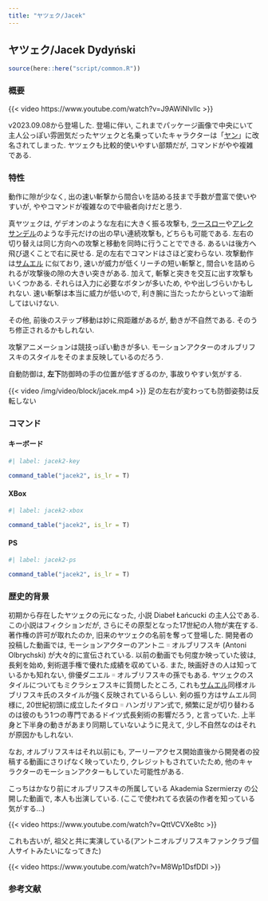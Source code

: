 ```yaml
---
title: "ヤツェク/Jacek"
---
```


## ヤツェク/Jacek Dydyński {#sec-Jacek}

```r
source(here::here("script/common.R"))
```

### 概要 {-}

{{< video https://www.youtube.com/watch?v=J9AWiNIvllc >}}

v2023.09.08から登場した. 登場に伴い, これまでパッケージ画像で中央にいて主人公っぽい雰囲気だったヤツェクと名乗っていたキャラクターは「[ヤン](Jan.qmd#sec-Jan)」に改名されてしまった. ヤツェクも比較的使いやすい部類だが, コマンドがやや複雑である.

### 特性 {-}

動作に隙が少なく, 出の速い斬撃から間合いを詰める技まで手数が豊富で使いやすいが, ややコマンドが複雑なので中級者向けだと思う.

真ヤツェクは, ゲデオンのような左右に大きく振る攻撃も, [ラースロー](Laszlo.qmd#sec-Laszlo)や[アレクサンデル](Aleksander.qmd#sec-Aleksander)のような手元だけの出の早い連続攻撃も, どちらも可能である. 左右の切り替えは同じ方向への攻撃と移動を同時に行うことでできる. あるいは後方へ飛び退くことで右に戻せる. 足の左右でコマンドはさほど変わらない.
攻撃動作は[サムエル](Samuel.qmd#sec-Samuel) に似ており, 速いが威力が低くリーチの短い斬撃と, 間合いを詰められるが攻撃後の隙の大きい突きがある. 加えて, 斬撃と突きを交互に出す攻撃もいくつかある. それらは入力に必要なボタンが多いため, やや出しづらいかもしれない. 速い斬撃は本当に威力が低いので, 利き腕に当たったからといって油断してはいけない.

その他, 前後のステップ移動は妙に飛距離があるが, 動きが不自然である. そのうち修正されるかもしれない.

攻撃アニメーションは競技っぽい動きが多い. モーションアクターのオルブリフスキのスタイルをそのまま反映しているのだろう.

自動防御は, **左下**防御時の手の位置が低すぎるのか, 事故りやすい気がする.

{{< video /img/video/block/jacek.mp4 >}}
足の左右が変わっても防御姿勢は反転しない

### コマンド {-}

:::{.panel-tabset}

#### キーボード

```r
#| label: jacek2-key

command_table("jacek2", is_lr = T)
```

#### XBox

```r
#| label: jacek2-xbox

command_table("jacek2", is_lr = T)
```

#### PS

```r
#| label: jacek2-ps

command_table("jacek2", is_lr = T)
```

:::

### 歴史的背景 {-}

初期から存在したヤツェクの元になった, 小説 Diabeł Łańcucki の主人公である. この小説はフィクションだが, さらにその原型となった17世紀の人物が実在する. 著作権の許可が取れたのか, 旧来のヤツェクの名前を奪って登場した. 開発者の投稿した動画では, モーションアクターのアントニ゠オルブリフスキ (Antoni Olbrychski) が大々的に宣伝されている. 以前の動画でも何度か映っていた彼は, 長剣を始め, 剣術選手権で優れた成績を収めている. また, 映画好きの人は知っているかも知れない, 俳優ダニエル゠オルブリフスキの孫でもある. ヤツェクのスタイルについてもミクラシェフスキに質問したところ, これも[サムエル](#Samuel)同様オルブリフスキ氏のスタイルが強く反映されているらしい. 剣の振り方はサムエル同様に, 20世紀初頭に成立したイタロ゠ハンガリアン式で, 頻繁に足が切り替わるのは彼のもう1つの専門であるドイツ式長剣術の影響だろう, と言っていた. 上半身と下半身の動きがあまり同期していないように見えて, 少し不自然なのはそれが原因かもしれない.

なお, オルブリフスキはそれ以前にも, アーリーアクセス開始直後から開発者の投稿する動画にさりげなく映っていたり, クレジットもされていたため, 他のキャラクターのモーションアクターもしていた可能性がある.

こっちはかなり前にオルブリフスキの所属している Akademia Szermierzy の公開した動画で, 本人も出演している. (ここで使われてる衣装の作者を知っている気がする...)

{{< video https://www.youtube.com/watch?v=QttVCVXe8tc >}}

これも古いが, 祖父と共に実演している(アントニオルブリフスキファンクラブ個人サイトみたいになってきた)

{{< video https://www.youtube.com/watch?v=M8Wp1DsfDDI >}}


### 参考文献

::: {#refs}
:::
